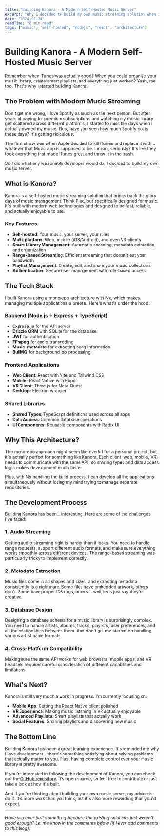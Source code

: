```yaml
---
title: "Building Kanora - A Modern Self-Hosted Music Server"
excerpt: "Why I decided to build my own music streaming solution when iTunes went downhill and Spotify got expensive."
date: "2024-01-20"
readTime: "8 min read"
tags: ["music", "self-hosted", "nodejs", "react", "architecture"]
---
```


# Building Kanora - A Modern Self-Hosted Music Server

Remember when iTunes was actually good? When you could organize your music library, create smart playlists, and everything just worked? Yeah, me too. That's why I started building Kanora.

## The Problem with Modern Music Streaming

Don't get me wrong, I love Spotify as much as the next person. But after years of paying for premium subscriptions and watching my music library get scattered across different platforms, I started to miss the days when I actually owned my music. Plus, have you seen how much Spotify costs these days? It's getting ridiculous.

The final straw was when Apple decided to kill iTunes and replace it with... whatever that Music app is supposed to be. I mean, seriously? It's like they took everything that made iTunes great and threw it in the trash.

So I did what any reasonable developer would do: I decided to build my own music server.

## What is Kanora?

Kanora is a self-hosted music streaming solution that brings back the glory days of music management. Think Plex, but specifically designed for music. It's built with modern web technologies and designed to be fast, reliable, and actually enjoyable to use.

### Key Features

- **Self-hosted**: Your music, your server, your rules
- **Multi-platform**: Web, mobile (iOS/Android), and even VR clients
- **Smart Library Management**: Automatic scanning, metadata extraction, and organization
- **Range-based Streaming**: Efficient streaming that doesn't eat your bandwidth
- **Playlist Management**: Create, edit, and share your music collections
- **Authentication**: Secure user management with role-based access

## The Tech Stack

I built Kanora using a monorepo architecture with Nx, which makes managing multiple applications a breeze. Here's what's under the hood:

### Backend (Node.js + Express + TypeScript)
- **Express.js** for the API server
- **Drizzle ORM** with SQLite for the database
- **JWT** for authentication
- **FFmpeg** for audio transcoding
- **Music-metadata** for extracting song information
- **BullMQ** for background job processing

### Frontend Applications
- **Web Client**: React with Vite and Tailwind CSS
- **Mobile**: React Native with Expo
- **VR Client**: Three.js for Meta Quest
- **Desktop**: Electron wrapper

### Shared Libraries
- **Shared Types**: TypeScript definitions used across all apps
- **Data Access**: Common database operations
- **UI Components**: Reusable components with Radix UI

## Why This Architecture?

The monorepo approach might seem like overkill for a personal project, but it's actually perfect for something like Kanora. Each client (web, mobile, VR) needs to communicate with the same API, so sharing types and data access logic makes development much faster.

Plus, with Nx handling the build process, I can develop all the applications simultaneously without losing my mind trying to manage separate repositories.

## The Development Process

Building Kanora has been... interesting. Here are some of the challenges I've faced:

### 1. Audio Streaming
Getting audio streaming right is harder than it looks. You need to handle range requests, support different audio formats, and make sure everything works smoothly across different devices. The range-based streaming was particularly tricky to implement correctly.

### 2. Metadata Extraction
Music files come in all shapes and sizes, and extracting metadata consistently is a nightmare. Some files have embedded artwork, others don't. Some have proper ID3 tags, others... well, let's just say they're creative.

### 3. Database Design
Designing a database schema for a music library is surprisingly complex. You need to handle artists, albums, tracks, playlists, user preferences, and all the relationships between them. And don't get me started on handling various artist name formats.

### 4. Cross-Platform Compatibility
Making sure the same API works for web browsers, mobile apps, and VR headsets requires careful consideration of different capabilities and limitations.

## What's Next?

Kanora is still very much a work in progress. I'm currently focusing on:

- **Mobile App**: Getting the React Native client polished
- **VR Experience**: Making music listening in VR actually enjoyable
- **Advanced Playlists**: Smart playlists that actually work
- **Social Features**: Sharing playlists and discovering new music

## The Bottom Line

Building Kanora has been a great learning experience. It's reminded me why I love development - there's something satisfying about solving problems that actually matter to you. Plus, having complete control over your music library is pretty awesome.

If you're interested in following the development of Kanora, you can check out the [GitHub repository](https://github.com/eightythreeapps/kanora-media-server). It's open source, so feel free to contribute or just take a look at how it's built.

And if you're thinking about building your own music server, my advice is: do it. It's more work than you think, but it's also more rewarding than you'd expect.

---

*Have you ever built something because the existing solutions just weren't good enough? Let me know in the comments below (if I ever add comments to this blog).*
